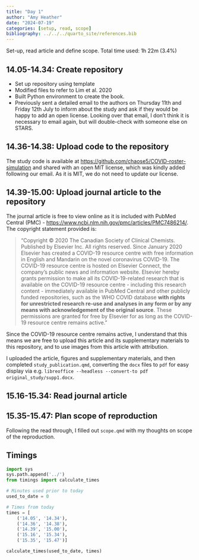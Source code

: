 ```yaml
---
title: "Day 1"
author: "Amy Heather"
date: "2024-07-19"
categories: [setup, read, scope]
bibliography: ../../../quarto_site/references.bib
---
```


::: {.callout-note}

Set-up, read article and define scope. Total time used: 1h 22m (3.4%)

:::

## 14.05-14.34: Create repository

* Set up repository using template
* Modified files to refer to Lim et al. 2020
* Built Python environment to create the book.
* Previously sent a detailed email to the authors on Thursday 11th and Friday 12th July to inform about the study and ask if they would be happy to add an open license. Looking over that email, I don't think it is necessary to email again, but will double-check with someone else on STARS.

## 14.36-14.38: Upload code to the repository

The study code is available at <https://github.com/chaose5/COVID-roster-simulation> and shared with an open MIT license, which was kindly added following our email. As it is MIT, we do not need to update our license.

## 14.39-15.00: Upload journal article to the repository

The journal article is free to view online as it is included with PubMed Central (PMC) - <https://www.ncbi.nlm.nih.gov/pmc/articles/PMC7486214/>. The copyright statement provided is:

> "Copyright © 2020 The Canadian Society of Clinical Chemists. Published by Elsevier Inc. All rights reserved. Since January 2020 Elsevier has created a COVID-19 resource centre with free information in English and Mandarin on the novel coronavirus COVID-19. The COVID-19 resource centre is hosted on Elsevier Connect, the company's public news and information website. Elsevier hereby grants permission to make all its COVID-19-related research that is available on the COVID-19 resource centre - including this research content - immediately available in PubMed Central and other publicly funded repositories, such as the WHO COVID database **with rights for unrestricted research re-use and analyses in any form or by any means with acknowledgement of the original source**. These permissions are granted for free by Elsevier for as long as the COVID-19 resource centre remains active."

Since the COVID-19 resource centre remains active, I understand that this means we are free to upload this article and its supplementary materials to this repository, and to use images from this article with attribution.

I uploaded the article, figures and supplementary materials, and then completed `study_publication.qmd`, converting the `docx` files to `pdf` for easy display via e.g. `libreoffice --headless --convert-to pdf original_study/supp1.docx`.

## 15.16-15.34: Read journal article

## 15.35-15.47: Plan scope of reproduction

Following the read through, I filled out `scope.qmd` with my thoughts on scope of the reproduction.

## Timings

```python
import sys
sys.path.append('../')
from timings import calculate_times

# Minutes used prior to today
used_to_date = 0

# Times from today
times = [
    ('14.05', '14.34'),
    ('14.36', '14.38'),
    ('14.39', '15.00'),
    ('15.16', '15.34'),
    ('15.35', '15.47')]

calculate_times(used_to_date, times)
```